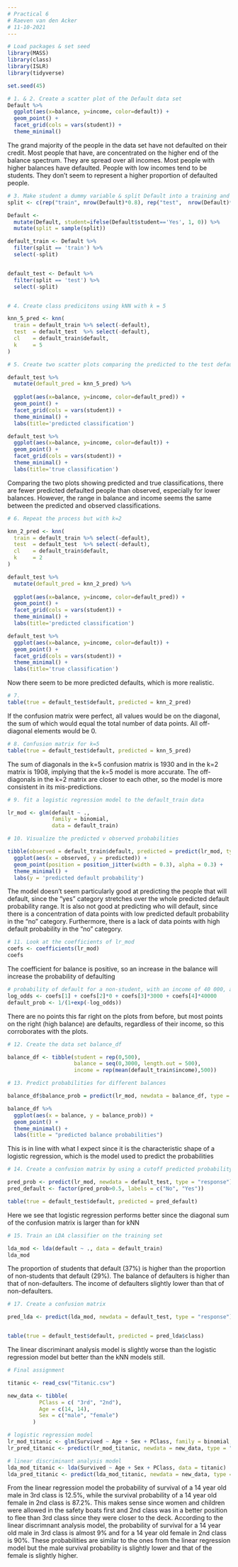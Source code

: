 ```yaml
---
# Practical 6
# Raeven van den Acker
# 11-10-2021
---
```

```r
# Load packages & set seed
library(MASS)
library(class)
library(ISLR)
library(tidyverse)

set.seed(45)
```

```r
# 1. & 2. Create a scatter plot of the Default data set
Default %>% 
  ggplot(aes(x=balance, y=income, color=default)) +
  geom_point() +
  facet_grid(cols = vars(student)) +
  theme_minimal()
```
The grand majority of the people in the data set have not defaulted on their credit. Most people that have, are concentrated on the higher end of the balance spectrum. They are spread over all incomes. Most people with higher balances have defaulted. 
People with low incomes tend to be students. They don't seem to represent a higher proportion of defaulted people.

```r
# 3. Make student a dummy variable & split Default into a training and test set
split <- c(rep("train", nrow(Default)*0.8), rep("test",  nrow(Default)*0.2))

Default <- 
  mutate(Default, student=ifelse(Default$student=='Yes', 1, 0)) %>% 
  mutate(split = sample(split))

default_train <- Default %>% 
  filter(split == 'train') %>% 
  select(-split)


default_test <- Default %>% 
  filter(split == 'test') %>%
  select(-split)


# 4. Create class predicitons using kNN with k = 5

knn_5_pred <- knn(
  train = default_train %>% select(-default),
  test  = default_test  %>% select(-default),
  cl    = default_train$default,
  k     = 5
)

# 5. Create two scatter plots comparing the predicted to the test default classification

default_test %>% 
  mutate(default_pred = knn_5_pred) %>% 
  
  ggplot(aes(x=balance, y=income, color=default_pred)) +
  geom_point() +
  facet_grid(cols = vars(student)) +
  theme_minimal() +
  labs(title='predicted classification')

default_test %>% 
  ggplot(aes(x=balance, y=income, color=default)) +
  geom_point() +
  facet_grid(cols = vars(student)) +
  theme_minimal() +
  labs(title='true classification')
```
Comparing the two plots showing predicted and true classifications, there are fewer predicted defaulted people than observed, especially for lower balances. However, the range in balance and income seems the same between the predicted and observed classifications.

```r
# 6. Repeat the process but with k=2

knn_2_pred <- knn(
  train = default_train %>% select(-default),
  test  = default_test  %>% select(-default),
  cl    = default_train$default,
  k     = 2
)

default_test %>% 
  mutate(default_pred = knn_2_pred) %>% 
  
  ggplot(aes(x=balance, y=income, color=default_pred)) +
  geom_point() +
  facet_grid(cols = vars(student)) +
  theme_minimal() +
  labs(title='predicted classification')

default_test %>% 
  ggplot(aes(x=balance, y=income, color=default)) +
  geom_point() +
  facet_grid(cols = vars(student)) +
  theme_minimal() +
  labs(title='true classification')
```
Now there seem to be more predicted defaults, which is more realistic.
```r
# 7.
table(true = default_test$default, predicted = knn_2_pred)
```
If the confusion matrix were perfect, all values would be on the diagonal, the sum of which would equal the total number of data points. All off-diagonal elements would be 0.
```r
# 8. Confusion matrix for k=5
table(true = default_test$default, predicted = knn_5_pred)
```
The sum of diagonals in the k=5 confusion matrix is 1930 and in the k=2 matrix is 1908, implying that the k=5 model is more accurate. The off-diagonals in the k=2 matrix are closer to each other, so the model is more consistent in its mis-predictions.
```r
# 9. fit a logistic regression model to the default_train data

lr_mod <- glm(default ~ ., 
              family = binomial, 
              data = default_train)

# 10. Visualize the predicted v observed probabilities 

tibble(observed = default_train$default, predicted = predict(lr_mod, type = 'response')) %>% 
  ggplot(aes(x = observed, y = predicted)) +
  geom_point(position = position_jitter(width = 0.3), alpha = 0.3) +
  theme_minimal() +
  labs(y = 'predicted default probability')
```
The model doesn't seem particularly good at predicting the people that will default, since the "yes" category stretches over the whole predicted default probability range. It is also not good at predicting who will default, since there is a concentration of data points with low predicted default probability in the "no" category. Furthermore, there is a lack of data points with high default probability in the "no" category.
```r
# 11. Look at the coefficients of lr_mod
coefs <- coefficients(lr_mod)
coefs
```
The coefficient for balance is positive, so an increase in the balance will increase the probability of defaulting
```r
# probability of default for a non-student, with an income of 40 000, and a balance of 3000
log_odds <- coefs[1] + coefs[2]*0 + coefs[3]*3000 + coefs[4]*40000
default_prob <- 1/(1+exp(-log_odds))
```
There are no points this far right on the plots from before, but most points on the right (high balance) are defaults, regardless of their income, so this corroborates with the plots.
```r
# 12. Create the data set balance_df

balance_df <- tibble(student = rep(0,500),
                     balance = seq(0,3000, length.out = 500),
                     income = rep(mean(default_train$income),500))

# 13. Predict probabilities for different balances

balance_df$balance_prob = predict(lr_mod, newdata = balance_df, type = 'response')

balance_df %>% 
  ggplot(aes(x = balance, y = balance_prob)) +
  geom_point() +
  theme_minimal() +
  labs(title = "predicted balance probabilities")
```
This is in line with what I expect since it is the characteristic shape of a logistic regression, which is the model used to predict the probabilities
```r
# 14. Create a confusion matrix by using a cutoff predicted probability at 0.5

pred_prob <- predict(lr_mod, newdata = default_test, type = "response")
pred_default <- factor(pred_prob>0.5, labels = c("No", "Yes"))

table(true = default_test$default, predicted = pred_default)

```
Here we see that logistic regression performs better since the diagonal sum of the confusion matrix is larger than for kNN
```r

# 15. Train an LDA classifier on the training set

lda_mod <- lda(default ~ ., data = default_train)
lda_mod

```
The proportion of students that default (37%) is higher than the proportion of non-students that default (29%). The balance of defaulters is higher than that of non-defaulters. The income of defaulters slightly lower than that of non-defaulters.
```r
# 17. Create a confusion matrix

pred_lda <- predict(lda_mod, newdata = default_test, type = "response")


table(true = default_test$default, predicted = pred_lda$class)
```
The linear discriminant analysis model is slightly worse than the logistic regression model but better than the kNN models still.
```r
# Final assignment

titanic <- read_csv("Titanic.csv")

new_data <- tibble(
          PClass = c( "3rd", "2nd"),
          Age = c(14, 14), 
          Sex = c("male", "female")
        )

# logistic regression model
lr_mod_titanic <- glm(Survived ~ Age + Sex + PClass, family = binomial, data = titanic)
lr_pred_titanic <- predict(lr_mod_titanic, newdata = new_data, type = "response")

# linear discriminant analysis model
lda_mod_titanic <- lda(Survived ~ Age + Sex + PClass, data = titanic)
lda_pred_titanic <- predict(lda_mod_titanic, newdata = new_data, type = "response")
```
From the linear regression model the probability of survival of a 14 year old male in 3rd class is 12.5%, while the survival probability of a 14 year old female in 2nd class is 87.2%. This makes sense since women and children were allowed in the safety boats first and 2nd class was in a better position to flee than 3rd class since they were closer to the deck.
According to the linear discrimnant analysis model, the probability of survival for a 14 year old male in 3rd class is almost 9% and for a 14 year old female in 2nd class is 90%. These probabilities are similar to the ones from the linear regression model but the male survival probability is slightly lower and that of the female is slightly higher. 